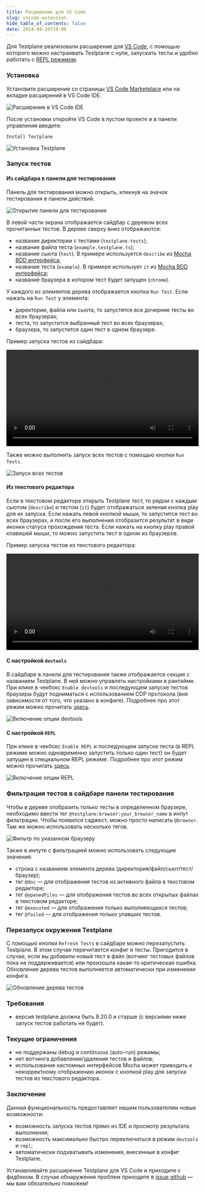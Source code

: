 ```yaml
---
title: Расширение для VS Code
slug: vscode-extension
hide_table_of_contents: false
date: 2024-09-26T19:00
---
```



Для Testplane реализовали расширение для <a href="https://code.visualstudio.com/">VS Code</a>, с помощью которого можно настраивать Testplane с нуля, запускать тесты и удобно работать с <a href="/ru/docs/v8/command-line#testplane-repl">REPL режимом</a>.

<!-- truncate -->

### Установка

Установите расширение со страницы [VS Code Marketplace][vscode-testplane-marketplace] или на вкладке расширений в VS Code IDE.

![Расширение в VS Code IDE](/img/blog/vscode-extension/testplane-in-extensions-panel.png)

После установки откройте VS Code в пустом проекте и в панели управления введите:

```
Install Testplane
```

![Установка Testplane](/img/blog/vscode-extension/testplane-install.png)

### Запуск тестов

#### Из сайдбара в панели для тестирования

Панель для тестирования можно открыть, кликнув на значок тестирования в панели действий.

![Открытие панели для тестирования](/img/blog/vscode-extension/testing-sidebar.png)

В левой части экрана отображается сайдбар с деревом всех прочитанных тестов. В дереве сверху вниз отображаются:

-   название директории с тестами (`testplane-tests`);
-   название файла теста (`example.testplane.ts`);
-   название сьюта (`test`). В примере используется `describe` из [Mocha BDD интерфейса][mocha-bdd-interface];
-   название теста (`example`). В примере использует `it` из [Mocha BDD интерфейса][mocha-bdd-interface];
-   название браузера в котором тест будет запущен (`chrome`).

У каждого из элементов дерева отображается кнопка `Run Test`. Если нажать на `Run Test` у элемента:

-   директории, файла или сьюта, то запустятся все дочерние тесты во всех браузерах;
-   теста, то запустится выбранный тест во всех браузерах;
-   браузера, то запустится один тест в одном браузере.

Пример запуска тестов из сайдбара:

<video src={runTestsFromSidebarVideoUrl} width="100%" controls="controls">
    Тег video не поддерживается вашим браузером.
    <a href="video/blog/vscode-extension/run-tests-from-sidebar.mp4">Скачайте видео</a>.
</video>

Также можно выполнить запуск всех тестов с помощью кнопки `Run Tests`.

![Запуск всех тестов](/img/blog/vscode-extension/run-all-tests-from-sidebar.png)

#### Из текстового редактора

Если в текстовом редакторе открыть Testplane тест, то рядом с каждым сьютом (`describe`) и тестом (`it`) будет отображаться зеленая кнопка play для их запуска. Если нажать левой кнопкой мыши, то запустится тест во всех браузерах, и после его выполнения отобразится результат в виде иконки статуса прохождения теста.
Если нажать на кнопку play правой клавишей мыши, то можно запустить тест в одном из браузеров.

Пример запуска тестов из текстового редактора:

<video src={runTestsFromEditorVideoUrl} width="100%" controls="controls">
    Тег video не поддерживается вашим браузером.
    <a href="video/blog/vscode-extension/run-tests-from-editor.mp4">Скачайте видео</a>.
</video>

#### С настройкой `devtools`

В сайдбаре в панели для тестирования также отображается секция с названием Testplane. В ней можно управлять настройками в рантайме. При клике в чекбокс `Enable devtools` и последующем запуске тестов браузеры будут подниматься с использованием CDP протокола (вне зависимости от того, что указано в конфиге). Подробнее про этот режим можно прочитать <a href="/ru/docs/v8/guides/how-to-use-cdp/">здесь</a>.

![Включение опции devtools](/img/blog/vscode-extension/enable-devtools.png)

#### С настройкой `REPL`

При клике в чекбокс `Enable REPL` и последующем запуске теста (в REPL режиме можно одновременно запустить только один тест) он будет запущен в специальном REPL режиме. Подробнее про этот режим можно прочитать <a href="/ru/docs/v8/command-line#testplane-repl">здесь</a>.

![Включение опции REPL](/img/blog/vscode-extension/enable-repl.png)

### Фильтрация тестов в сайдбаре панели тестирования

Чтобы в дереве отобразить только тесты в определенном браузере, необходимо ввести тег `@testplane:browser:your_browser_name` в инпут фильтрации. Чтобы появился саджест, можно просто написать `@browser`. Там же можно использовать несколько тегов.

![Фильтр по указанном браузеру](/img/blog/vscode-extension/filter_sidebar_by_browser.png)

Также в инпуте с фильтрацией можно использовать следующие значения:

-   строка с названием элемента дерева (директория/файл/сьют/тест/браузер);
-   тег `@doc` — для отображения тестов из активного файла в текстовом редакторе;
-   тег `@openedFiles` — для отображения тестов во всех открытых файлах в текстовом редакторе;
-   тег `@executed` — для отображения только выполняющихся тестов;
-   тег `@failed` — для отображения только упавших тестов.

### Перезапуск окружения Testplane

С помощью кнопки `Refresh Tests` в сайдбаре можно перезапустить Testplane. В этом случае перечитается конфиг и тесты. Пригодится в случае, если вы добавили новый тест в файл (вотчинг тестовых файлов пока не поддерживается) или произошла какая-то критическая ошибка.
Обновление дерева тестов выполняется автоматически при изменении конфига.

![Обновление дерева тестов](/img/blog/vscode-extension/refresh-tests.png)

### Требования

-   версия testplane должна быть 8.20.0 и старше (с версиями ниже запуск тестов работать не будет).

### Текущие ограничения

-   не поддержаны debug и continuous (auto-run) режимы;
-   нет вотчинга добавления/удаления тестов и файлов;
-   использование кастомных интерфейсов Mocha может приводить к некорректному отображению иконок с кнопкой play для запуска тестов из текстового редактора.

### Заключение

Данная функциональность предоставляет нашим пользователям новые возможности:

-   возможность запуска тестов прямо из IDE и просмотр результата выполнения;
-   возможность максимально быстро переключиться в режим `devtools` и `repl`;
-   автоматически подхватывать изменения, внесенные в конфиг Testplane.

Устанавливайте расширение Testplane для VS Code и приходите с фидбеком. В случае обнаружения проблем приходите в [issue github](https://github.com/gemini-testing/testplane/issues) — мы вам обязательно поможем!

[vscode-testplane-marketplace]: https://marketplace.visualstudio.com/items?itemName=gemini-testing.vscode-testplane
[mocha-bdd-interface]: https://mochajs.org/#bdd
